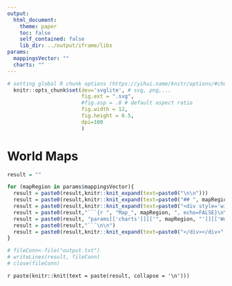 ```yaml
---
output:
  html_document:
    theme: paper
    toc: false
    self_contained: false
    lib_dir: ../output/iframe/libs
params:
  mappingsVector: ""
  charts: ""
---
```



<style>
  .main-container {
    max-width: 95% !important;
  }
  .toc-content {
    padding-left: 0px !important;
  }
  .svg-container {
    margin: auto !important;
  }
  img {
    max-width: 100% !important;
    <!-- display: block !important; -->
    margin-left: auto !important;
    margin-right: auto !important;
  }
  .hideChart {
    display: none;
  }
  .plotly {
    width: 100% !important;
  }
  
</style>


```r

# setting global R chunk options (https://yihui.name/knitr/options/#chunk_options)
  knitr::opts_chunk$set(dev='svglite', # svg, png,...
                        fig.ext = ".svg",
                        #fig.asp = .8 # default aspect ratio
                        fig.width = 12,
                        fig.height = 6.5,
                        dpi=100
                        )
```  



# World Maps {.tabset}

```r

result = ""

for (mapRegion in params$mappingsVector){
  result = paste0(result,knitr::knit_expand(text=paste0("\n\n")))
  result = paste0(result,knitr::knit_expand(text=paste0("## ", mapRegion, ifelse(mapRegion == "REMIND_62", " {.active}", ""), "\n\n")))
  result = paste0(result,knitr::knit_expand(text=paste0("<div style='width:100%; display:flex; justify-content:center;'><div style='width:100%; max-width:1200px;'>", "\n\n")))
  result = paste0(result,"```{r ", "Map_", mapRegion, ", echo=FALSE}\n\n")
  result = paste0(result, "params[['charts']][['", mapRegion, "']][['WorldMap']]\n\n")  
  result = paste0(result,"```\n\n")
  result = paste0(result,knitr::knit_expand(text=paste0("</div></div>", "\n\n")))
}

# fileConn<-file("output.txt")
# writeLines(result, fileConn)
# close(fileConn)

```

  
`r paste(knitr::knit(text = paste(result, collapse = '\n')))`

